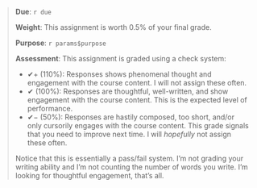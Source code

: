 > **Due**: `r due`
>
> **Weight**: This assignment is worth 0.5% of your final grade.
>
> **Purpose**: `r params$purpose`
>
> **Assessment**: This assignment is graded using a check system:
>
> - ✔+ (110%): Responses shows phenomenal thought and engagement with the course content. I will not assign these often.
> - ✔ (100%): Responses are thoughtful, well-written, and show engagement with the course content. This is the expected level of performance.
> - ✔− (50%): Responses are hastily composed, too short, and/or only cursorily engages with the course content. This grade signals that you need to improve next time. I will _hopefully_ not assign these often.
>
> Notice that this is essentially a pass/fail system. I'm not grading your writing ability and I'm not counting the number of words you write. I'm looking for thoughtful engagement, that's all.
